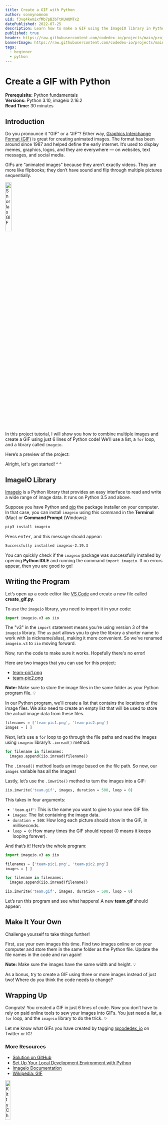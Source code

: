```yaml
---
title: Create a GIF with Python
author: sonnynomnom
uid: f3vq4kwmixfMb7pB3bTtKUHQMTx2
datePublished: 2022-07-25
description: Learn how to make a GIF using the ImageIO library in Python.
published: true
header: https://raw.githubusercontent.com/codedex-io/projects/main/projects/create-a-gif-with-python/header.gif
bannerImage: https://raw.githubusercontent.com/codedex-io/projects/main/projects/create-a-gif-with-python/header.gif
tags:
  - beginner
  - python
---
```


<BannerImage link="https://raw.githubusercontent.com/codedex-io/projects/main/projects/create-a-gif-with-python/header.gif" description="Header GIF" uid={true} cl="for-sidebar"/>

# Create a GIF with Python

<AuthorAvatar author_name="Sonny Li" author_avatar="/images/sonny_avatar.png" username="sonny" uid={true} />

<BannerImage link="https://raw.githubusercontent.com/codedex-io/projects/main/projects/create-a-gif-with-python/header.gif" description="Header GIF" uid={true}/>

**Prerequisite:** Python fundamentals  
**Versions:** Python 3.10, imageio 2.16.2  
**Read Time:** 30 minutes

## Introduction

Do you pronounce it “GIF” or a “JIF”? Either way, [Graphics Interchange Format (GIF)](https://en.wikipedia.org/wiki/GIF) is great for creating animated images. The format has been around since 1987 and helped define the early internet. It’s used to display memes, graphics, logos, and they are everywhere — on websites, text messages, and social media.

GIFs are “animated images” because they aren’t exactly videos. They are more like flipbooks; they don’t have sound and flip through multiple pictures sequentially.

<img src="https://imgur.com/fSySBZW.gif" alt="Snorlax GIF" width="20%"></img>

In this project tutorial, I will show you how to combine multiple images and create a GIF using just 6 lines of Python code! We'll use a list, a `for` loop, and a library called `imageio`.

Here’s a preview of the project:

<RoundedImage link="https://raw.githubusercontent.com/codedex-io/projects/main/projects/create-a-gif-with-python/process.gif" description="The Process" />

Alright, let's get started! ^ ^

## ImageIO Library

[Imageio](https://imageio.readthedocs.io/en/stable/) is a Python library that provides an easy interface to read and write a wide range of image data. It runs on Python 3.5 and above.

Suppose you have Python and [pip](https://pip.pypa.io/en/stable) the package installer on your computer. In that case, you can install `imageio` using this command in the **Terminal** (Mac) or **Command Prompt** (Windows):

```sh
pip3 install imageio
```

Press <kbd>enter</kbd>, and this message should appear:

```sh
Successfully installed imageio-2.19.3
```

You can quickly check if the `imageio` package was successfully installed by opening **Python IDLE** and running the command `import imageio`. If no errors appear, then you are good to go!

## Writing the Program

Let’s open up a code editor like [VS Code](https://code.visualstudio.com) and create a new file called **create_gif.py**.

To use the `imageio` library, you need to import it in your code:

```py
import imageio.v3 as iio
```

The "v3" in the `import` statement means you're using version 3 of the `imageio` library. The `as` part allows you to give the library a shorter name to work with (a nickname/alias), making it more convenient. So we've renamed `imageio.v3` to `iio` moving forward.

Now, run the code to make sure it works. Hopefully there's no error!

Here are two images that you can use for this project:

- [team-pic1.png](https://raw.githubusercontent.com/codedex-io/projects/main/projects/create-a-gif-with-python/team-pic1.png)
- [team-pic2.png](https://raw.githubusercontent.com/codedex-io/projects/main/projects/create-a-gif-with-python/team-pic2.png)

**Note:** Make sure to store the image files in the same folder as your Python program file. 💡

In our Python program, we'll create a list that contains the locations of the image files. We also need to create an empty list that will be used to store the actual image data from these files.

```py
filenames = ['team-pic1.png', 'team-pic2.png']
images = [ ]
```

Next, let’s use a `for` loop to go through the file paths and read the images using `imageio` library’s `.imread()` method:

```py
for filename in filenames:
  images.append(iio.imread(filename))
```

The `.imread()` method loads an image based on the file path. So now, our `images` variable has all the images!

Lastly, let’s use the `.imwrite()` method to turn the images into a GIF:

```py
iio.imwrite('team.gif', images, duration = 500, loop = 0)
```

This takes in four arguments:

- `'team.gif'`: This is the name you want to give to your new GIF file.
- `images`: The list containing the image data.
- `duration = 500`: How long each picture should show in the GIF, in milliseconds.
- `loop = 0`: How many times the GIF should repeat (0 means it keeps looping forever).

And that’s it! Here’s the whole program:

```py
import imageio.v3 as iio

filenames = ['team-pic1.png', 'team-pic2.png']
images = [ ]

for filename in filenames:
  images.append(iio.imread(filename))

iio.imwrite('team.gif', images, duration = 500, loop = 0)
```

Let’s run this program and see what happens! A new **team.gif** should appear:

<RoundedImage link="https://raw.githubusercontent.com/codedex-io/projects/main/projects/create-a-gif-with-python/team.gif" description="team.gif" />

## Make It Your Own

Challenge yourself to take things further! 

First, use your own images this time. Find two images online or on your computer and store them in the same folder as the Python file. Update the file names in the code and run again!

**Note:** Make sure the images have the same width and height. 💡

As a bonus, try to create a GIF using three or more images instead of just two! Where do you think the code needs to change?

## Wrapping Up

Congrats! You created a GIF in just 6 lines of code. Now you don’t have to rely on paid online tools to sew your images into GIFs. You just need a list, a `for` loop, and the `imageio` library to do the trick. ✨

Let me know what GIFs you have created by tagging [@codedex_io](https://twitter.com/codedex_io) on Twitter or IG!

### More Resources

- [Solution on GitHub](https://github.com/codedex-io/projects/blob/main/projects/create-a-gif-with-python/create_gif.py)
- [Set Up Your Local Development Environment with Python](https://www.codedex.io/projects/set-up-your-local-environment-in-python)
- [Imageio Documentation](https://imageio.readthedocs.io/en/stable/index.html)
- [Wikipedia: GIF](https://en.wikipedia.org/wiki/GIF)

<img src="https://i.imgur.com/Pj6jufT.gif" alt="Kitty Chasing Heart GIF" width="18%"></img>
